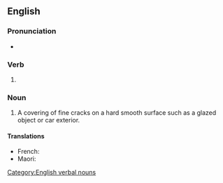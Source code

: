 ==English==
{{wikipedia|Crazing}}

===Pronunciation===
* {{IPA|en|/ˈkɹeɪzɪŋ/}}

===Verb===
{{head|en|verb form}}

# {{present participle of|en|craze|nocat=1}}

===Noun===
{{en-noun|-|s}}

# A covering of fine cracks on a hard smooth surface such as a glazed object or car exterior.

====Translations====
{{trans-top|a covering of fine cracks on a hard surface such as a glaze on pottery}}
* French: {{t+|fr|faïençage|m}}
* Maori: {{t|mi|pīereere}}
{{trans-mid}}
{{trans-bottom}}

[[Category:English verbal nouns]]